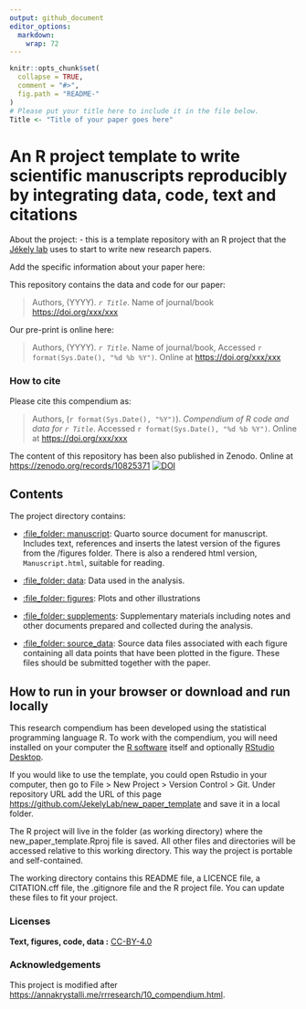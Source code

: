```yaml
---
output: github_document
editor_options: 
  markdown: 
    wrap: 72
---
```


<!-- README.md is generated from README.Rmd. Please edit that file -->

```r
knitr::opts_chunk$set(
  collapse = TRUE,
  comment = "#>",
  fig.path = "README-"
)
# Please put your title here to include it in the file below.
Title <- "Title of your paper goes here"
```

# An R project template to write scientific manuscripts reproducibly by integrating data, code, text and citations

About the project: - this is a template repository with an R project
that the [Jékely
lab](https://www.cos.uni-heidelberg.de/en/research-groups/gaspar-jekely)
uses to start to write new research papers.

Add the specific information about your paper here:

This repository contains the data and code for our paper:

> Authors, (YYYY). *`r Title`*. Name of journal/book
> <https://doi.org/xxx/xxx>

Our pre-print is online here:

> Authors, (YYYY). *`r Title`*. Name of journal/book, Accessed
> `r format(Sys.Date(), "%d %b %Y")`. Online at
> <https://doi.org/xxx/xxx>

### How to cite

Please cite this compendium as:

> Authors, (`r format(Sys.Date(), "%Y")`). *Compendium of R code and
> data for `r Title`*. Accessed `r format(Sys.Date(), "%d %b %Y")`.
> Online at <https://doi.org/xxx/xxx>

The content of this repository has been also published in Zenodo. Online
at <https://zenodo.org/records/10825371>
[![DOI](https://zenodo.org/badge/DOI/10.5281/zenodo.10825371.svg)](https://doi.org/10.5281/zenodo.10825371)

## Contents

The project directory contains:

-   [:file_folder: manuscript](/manuscript/Manuscript.qmd): Quarto
    source document for manuscript. Includes text, references and
    inserts the latest version of the figures from the /figures folder.
    There is also a rendered html version, `Manuscript.html`, suitable
    for reading.

-   [:file_folder: data](analysis/data): Data used in the analysis.

-   [:file_folder: figures](manuscript/figures): Plots and other
    illustrations

-   [:file_folder: supplements](manuscript/supplements): Supplementary
    materials including notes and other documents prepared and collected
    during the analysis.

-   [:file_folder: source_data](manuscript/source_data): Source data
    files associated with each figure containing all data points that
    have been plotted in the figure. These files should be submitted
    together with the paper.

## How to run in your browser or download and run locally

This research compendium has been developed using the statistical
programming language R. To work with the compendium, you will need
installed on your computer the [R
software](https://cloud.r-project.org/) itself and optionally [RStudio
Desktop](https://rstudio.com/products/rstudio/download/).

If you would like to use the template, you could open Rstudio in your
computer, then go to File \> New Project \> Version Control \> Git.
Under repository URL add the URL of this page
<https://github.com/JekelyLab/new_paper_template> and save it in a local
folder.

The R project will live in the folder (as working directory) where the
new_paper_template.Rproj file is saved. All other files and directories
will be accessed relative to this working directory. This way the
project is portable and self-contained.

The working directory contains this README file, a LICENCE file, a
CITATION.cff file, the .gitignore file and the R project file. You can
update these files to fit your project.

### Licenses

**Text, figures, code, data :**
[CC-BY-4.0](http://creativecommons.org/licenses/by/4.0/)

### Acknowledgements

This project is modified after
<https://annakrystalli.me/rrresearch/10_compendium.html>.
